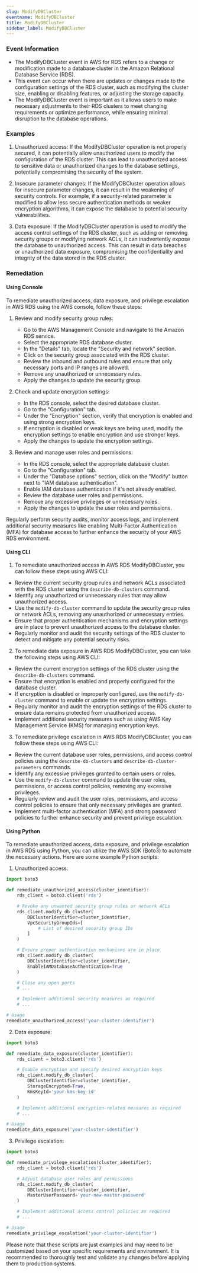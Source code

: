```yaml
--- 
slug: ModifyDBCluster
eventname: ModifyDBCluster
title: ModifyDBCluster
sidebar_label: ModifyDBCluster
---
```

                       
### Event Information

- The ModifyDBCluster event in AWS for RDS refers to a change or modification made to a database cluster in the Amazon Relational Database Service (RDS).
- This event can occur when there are updates or changes made to the configuration settings of the RDS cluster, such as modifying the cluster size, enabling or disabling features, or adjusting the storage capacity.
- The ModifyDBCluster event is important as it allows users to make necessary adjustments to their RDS clusters to meet changing requirements or optimize performance, while ensuring minimal disruption to the database operations.


### Examples

1. Unauthorized access: If the ModifyDBCluster operation is not properly secured, it can potentially allow unauthorized users to modify the configuration of the RDS cluster. This can lead to unauthorized access to sensitive data or unauthorized changes to the database settings, potentially compromising the security of the system.

2. Insecure parameter changes: If the ModifyDBCluster operation allows for insecure parameter changes, it can result in the weakening of security controls. For example, if a security-related parameter is modified to allow less secure authentication methods or weaker encryption algorithms, it can expose the database to potential security vulnerabilities.

3. Data exposure: If the ModifyDBCluster operation is used to modify the access control settings of the RDS cluster, such as adding or removing security groups or modifying network ACLs, it can inadvertently expose the database to unauthorized access. This can result in data breaches or unauthorized data exposure, compromising the confidentiality and integrity of the data stored in the RDS cluster.

### Remediation

#### Using Console

To remediate unauthorized access, data exposure, and privilege escalation in AWS RDS using the AWS console, follow these steps:

1. Review and modify security group rules:
   - Go to the AWS Management Console and navigate to the Amazon RDS service.
   - Select the appropriate RDS database cluster.
   - In the "Details" tab, locate the "Security and network" section.
   - Click on the security group associated with the RDS cluster.
   - Review the inbound and outbound rules and ensure that only necessary ports and IP ranges are allowed.
   - Remove any unauthorized or unnecessary rules.
   - Apply the changes to update the security group.

2. Check and update encryption settings:
   - In the RDS console, select the desired database cluster.
   - Go to the "Configuration" tab.
   - Under the "Encryption" section, verify that encryption is enabled and using strong encryption keys.
   - If encryption is disabled or weak keys are being used, modify the encryption settings to enable encryption and use stronger keys.
   - Apply the changes to update the encryption settings.

3. Review and manage user roles and permissions:
   - In the RDS console, select the appropriate database cluster.
   - Go to the "Configuration" tab.
   - Under the "Database options" section, click on the "Modify" button next to "IAM database authentication".
   - Enable IAM database authentication if it's not already enabled.
   - Review the database user roles and permissions.
   - Remove any excessive privileges or unnecessary roles.
   - Apply the changes to update the user roles and permissions.

Regularly perform security audits, monitor access logs, and implement additional security measures like enabling Multi-Factor Authentication (MFA) for database access to further enhance the security of your AWS RDS environment.

#### Using CLI

1. To remediate unauthorized access in AWS RDS ModifyDBCluster, you can follow these steps using AWS CLI:

- Review the current security group rules and network ACLs associated with the RDS cluster using the `describe-db-clusters` command.
- Identify any unauthorized or unnecessary rules that may allow unauthorized access.
- Use the `modify-db-cluster` command to update the security group rules or network ACLs, removing any unauthorized or unnecessary entries.
- Ensure that proper authentication mechanisms and encryption settings are in place to prevent unauthorized access to the database cluster.
- Regularly monitor and audit the security settings of the RDS cluster to detect and mitigate any potential security risks.

2. To remediate data exposure in AWS RDS ModifyDBCluster, you can take the following steps using AWS CLI:

- Review the current encryption settings of the RDS cluster using the `describe-db-clusters` command.
- Ensure that encryption is enabled and properly configured for the database cluster.
- If encryption is disabled or improperly configured, use the `modify-db-cluster` command to enable or update the encryption settings.
- Regularly monitor and audit the encryption settings of the RDS cluster to ensure data remains protected from unauthorized access.
- Implement additional security measures such as using AWS Key Management Service (KMS) for managing encryption keys.

3. To remediate privilege escalation in AWS RDS ModifyDBCluster, you can follow these steps using AWS CLI:

- Review the current database user roles, permissions, and access control policies using the `describe-db-clusters` and `describe-db-cluster-parameters` commands.
- Identify any excessive privileges granted to certain users or roles.
- Use the `modify-db-cluster` command to update the user roles, permissions, or access control policies, removing any excessive privileges.
- Regularly review and audit the user roles, permissions, and access control policies to ensure that only necessary privileges are granted.
- Implement multi-factor authentication (MFA) and strong password policies to further enhance security and prevent privilege escalation.

#### Using Python

To remediate unauthorized access, data exposure, and privilege escalation in AWS RDS using Python, you can utilize the AWS SDK (Boto3) to automate the necessary actions. Here are some example Python scripts:

1. Unauthorized access:
```python
import boto3

def remediate_unauthorized_access(cluster_identifier):
    rds_client = boto3.client('rds')

    # Revoke any unwanted security group rules or network ACLs
    rds_client.modify_db_cluster(
        DBClusterIdentifier=cluster_identifier,
        VpcSecurityGroupIds=[
            # List of desired security group IDs
        ]
    )

    # Ensure proper authentication mechanisms are in place
    rds_client.modify_db_cluster(
        DBClusterIdentifier=cluster_identifier,
        EnableIAMDatabaseAuthentication=True
    )

    # Close any open ports
    # ...

    # Implement additional security measures as required
    # ...

# Usage
remediate_unauthorized_access('your-cluster-identifier')
```

2. Data exposure:
```python
import boto3

def remediate_data_exposure(cluster_identifier):
    rds_client = boto3.client('rds')

    # Enable encryption and specify desired encryption keys
    rds_client.modify_db_cluster(
        DBClusterIdentifier=cluster_identifier,
        StorageEncrypted=True,
        KmsKeyId='your-kms-key-id'
    )

    # Implement additional encryption-related measures as required
    # ...

# Usage
remediate_data_exposure('your-cluster-identifier')
```

3. Privilege escalation:
```python
import boto3

def remediate_privilege_escalation(cluster_identifier):
    rds_client = boto3.client('rds')

    # Adjust database user roles and permissions
    rds_client.modify_db_cluster(
        DBClusterIdentifier=cluster_identifier,
        MasterUserPassword='your-new-master-password'
    )

    # Implement additional access control policies as required
    # ...

# Usage
remediate_privilege_escalation('your-cluster-identifier')
```

Please note that these scripts are just examples and may need to be customized based on your specific requirements and environment. It is recommended to thoroughly test and validate any changes before applying them to production systems.


 